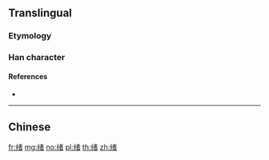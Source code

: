 {{character info/new}}
{{also|緒|緖}}
==Translingual==

===Etymology===
{{Han simp|緒}}

===Han character===
{{Han char|rn=120|rad=纟|as=08|sn=11|four=|canj=VMJKA|ids=⿰纟者}}

====References====
* {{Han ref|kx=0944.251|hdz=53409.010|uh=7EEA|ud=32490}}

----

==Chinese==
{{zh-see|緒}}

[[fr:绪]]
[[mg:绪]]
[[no:绪]]
[[pl:绪]]
[[th:绪]]
[[zh:绪]]
